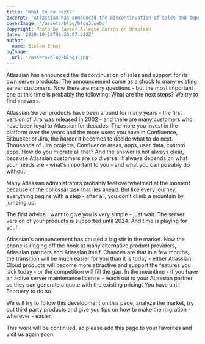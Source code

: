 ```yaml
---
title: 'What to do next?'
excerpt: 'Atlassian has announced the discontinuation of sales and support for its own server products. The announcement came as a shock to many existing server customers. Now there are many questions - but the most important one at this time is probably the following: What are the next steps? We try to find answers.  '
coverImage: '/assets/blog/blog3.webp'
copyright: Photo by Javier Allegue Barros on Unsplash
date: '2020-10-18T05:35:07.322Z'
author:
  name: Stefan Ernst
ogImage:
  url: '/assets/blog/blog3.jpg'
---
```


Atlassian has announced the discontinuation of sales and support for its own server products. The announcement came as a shock to many existing server customers. Now there are many questions - but the most important one at this time is probably the following: What are the next steps? We try to find answers.



Atlassian Server products have been around for many years - the first version of Jira was released in 2002 - and there are many customers who have been loyal to Atlassian for decades. The more you invest in the platform over the years and the more users you have in Confluence, Bitbucket or Jira, the harder it becomes to decide what to do next. Thousands of Jira projects, Confluence areas, apps, user data, custom apps. How do you migrate all that? And the answer is not always clear, because Atlassian customers are so diverse. It always depends on what your needs are - what's important to you - and what you can possibly do without.



Many Atlassian administrators probably feel overwhelmed at the moment because of the collossal task that lies ahead. But like every journey, everything begins with a step - after all, you don't climb a mountain by jumping up.



The first advice I want to give you is very simple - just wait. The server version of your products is supported until 2024. And time is playing for you!



Atlassian's announcement has caused a big stir in the market. Now the phone is ringing off the hook at many alternative product providers, Atlassian partners and Atlassian itself. Chances are that in a few months, the transition will be much easier for you than it is today - either Atlassian Cloud products will become more attractive and support the features you lack today - or the competition will fill the gap. In the meantime - if you have an active server maintenance license - reach out to your Atlassian partner so they can generate a quote with the existing pricing. You have until February to do so.



We will try to follow this development on this page, analyze the market, try out third party products and give you tips on how to make the migration - wherever - easier.



This work will be continued, so please add this page to your favorites and visit us again soon.

